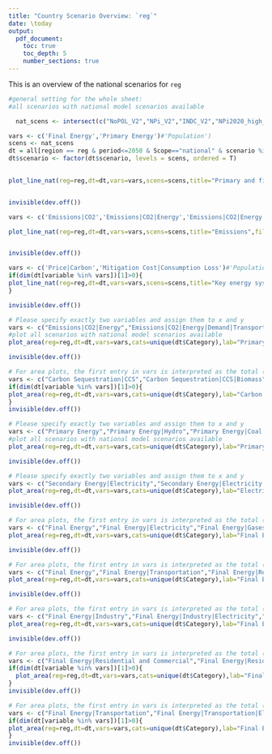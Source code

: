 ```yaml
---
title: "Country Scenario Overview: `reg`"
date: \today
output:
  pdf_document:
    toc: true
    toc_depth: 5
    number_sections: true
---
```

  
  This is an overview of the national scenarios for `reg`
  
\section{National results}

\subsection{PE and FE trajectories}

```r
#general setting for the whole sheet:
#all scenarios with national model scenarios available

  nat_scens <- intersect(c("NoPOL_V2","NPi_V2","INDC_V2","NPi2020_high_V2","NPi2020_low_V2","INDC2030_high_V2","INDC2030_low_V2","NPi2020_verylow_V2"),unique(all[Scope=="national"]$scenario))

vars <- c('Final Energy','Primary Energy')#'Population')
scens <- nat_scens
dt = all[region == reg & period<=2050 & Scope=="national" & scenario %in% scens]
dt$scenario <- factor(dt$scenario, levels = scens, ordered = T)
  

plot_line_nat(reg=reg,dt=dt,vars=vars,scens=scens,title="Primary and final energy",file_pre="nat_pe_fe_lines")   


invisible(dev.off())

```

\subsection{Emissions}

```r
vars <- c('Emissions|CO2','Emissions|CO2|Energy','Emissions|CO2|Energy and Industrial Processes')#'Population')

plot_line_nat(reg=reg,dt=dt,vars=vars,scens=scens,title="Emissions",file_pre="nat_co2_lines")   


invisible(dev.off())

```

\subsection{Carbon Prices}

```r
vars <- c('Price|Carbon','Mitigation Cost|Consumption Loss')#'Population')
if(dim(dt[variable %in% vars])[1]>0){
plot_line_nat(reg=reg,dt=dt,vars=vars,scens=scens,title="Key energy system characteristics",file_pre="nat_co2price_lines")   
}

invisible(dev.off())

```
\subsection{Energy emission decomposition}

```r

# Please specify exactly two variables and assign them to x and y
vars <- c("Emissions|CO2|Energy","Emissions|CO2|Energy|Demand|Transportation","Emissions|CO2|Energy|Demand|Residential and Commercial","Emissions|CO2|Energy|Demand|Industry","Emissions|CO2|Energy|Supply")
#plot all scenarios with national model scenarios available
plot_area(reg=reg,dt=dt,vars=vars,cats=unique(dt$Category),lab="Primary Energy (EJ/yr)",file_pre="nat_emi_area")   

invisible(dev.off())

```


\subsection{Carbon sequestration - CCS}

```r

# For area plots, the first entry in vars is interpreted as the total (line_plot on top)
vars <- c("Carbon Sequestration|CCS","Carbon Sequestration|CCS|Biomass","Carbon Sequestration|CCS|Fossil")
if(dim(dt[variable %in% vars])[1]>0){
plot_area(reg=reg,dt=dt,vars=vars,cats=unique(dt$Category),lab="Carbon sequestration (Mt CO2/yr)",file_pre="nat_CCS_area")   
}
invisible(dev.off())
```

\subsection{Energy Mix - Primary Energy}

```r

# Please specify exactly two variables and assign them to x and y
vars <- c("Primary Energy","Primary Energy|Hydro","Primary Energy|Coal|w/o CCS","Primary Energy|Coal|w/ CCS","Primary Energy|Gas|w/o CCS","Primary Energy|Gas|w/ CCS","Primary Energy|Oil|w/o CCS","Primary Energy|Oil|w/ CCS","Primary Energy|Biomass|w/o CCS","Primary Energy|Biomass|w/ CCS","Primary Energy|Nuclear","Primary Energy|Wind","Primary Energy|Solar","Primary Energy|Geothermal","Primary Energy|Other","Primary Energy|Secondary Energy Trade")
#plot all scenarios with national model scenarios available
plot_area(reg=reg,dt=dt,vars=vars,cats=unique(dt$Category),lab="Primary Energy (EJ/yr)",file_pre="nat_pe_area")   

invisible(dev.off())

```


\subsection{Energy Mix - Electricity}

```r

# Please specify exactly two variables and assign them to x and y
vars <- c("Secondary Energy|Electricity","Secondary Energy|Electricity|Hydro","Secondary Energy|Electricity|Coal|w/o CCS","Secondary Energy|Electricity|Coal|w/ CCS","Secondary Energy|Electricity|Gas|w/o CCS","Secondary Energy|Electricity|Gas|w/ CCS","Secondary Energy|Electricity|Oil","Secondary Energy|Electricity|Biomass|w/o CCS","Secondary Energy|Electricity|Biomass|w/ CCS","Secondary Energy|Electricity|Nuclear","Secondary Energy|Electricity|Wind","Secondary Energy|Electricity|Solar","Secondary Energy|Electricity|Geothermal","Secondary Energy|Electricity|Other")
plot_area(reg=reg,dt=dt,vars=vars,cats=unique(dt$Category),lab="Electricity Generation (EJ/yr)",file_pre="nat_ele_area")   

invisible(dev.off())

```

\subsection{Energy Mix - Final Energy by carrier}

```r

# For area plots, the first entry in vars is interpreted as the total (line_plot on top)
vars <- c("Final Energy","Final Energy|Electricity","Final Energy|Gases","Final Energy|Heat","Final Energy|Hydrogen","Final Energy|Liquids","Final Energy|Other","Final Energy|Solids")
plot_area(reg=reg,dt=dt,vars=vars,cats=unique(dt$Category),lab="Final Energy (EJ/yr)",file_pre="nat_fe_c_area")   

invisible(dev.off())

```

\subsection{Energy Mix - Final Energy by sector}

```r

# For area plots, the first entry in vars is interpreted as the total (line_plot on top)
vars <- c("Final Energy","Final Energy|Transportation","Final Energy|Residential and Commercial","Final Energy|Industry","Final Energy|Other Sector","Final Energy|Non-Energy Use")
plot_area(reg=reg,dt=dt,vars=vars,cats=unique(dt$Category),lab="Final Energy (EJ/yr)",file_pre="nat_fe_s_area")   

invisible(dev.off())

```

\subsection{Energy Mix - Final Energy in Industry}

```r

# For area plots, the first entry in vars is interpreted as the total (line_plot on top)
vars <- c("Final Energy|Industry","Final Energy|Industry|Electricity","Final Energy|Industry|Gases","Final Energy|Industry|Heat","Final Energy|Industry|Hydrogen","Final Energy|Industry|Liquids","Final Energy|Industry|Other","Final Energy|Industry|Solids")
plot_area(reg=reg,dt=dt,vars=vars,cats=unique(dt$Category),lab="Final Energy (EJ/yr)",file_pre="nat_fe_industry_area")   

invisible(dev.off())

```

\subsection{Energy Mix - Final Energy in Residential and Commercial}

```r

# For area plots, the first entry in vars is interpreted as the total (line_plot on top)
vars <- c("Final Energy|Residential and Commercial","Final Energy|Residential and Commercial|Electricity","Final Energy|Residential and Commercial|Gases","Final Energy|Residential and Commercial|Heat","Final Energy|Residential and Commercial|Hydrogen","Final Energy|Residential and Commercial|Liquids","Final Energy|Residential and Commercial|Other", "Final Energy|Residential and Commercial|Solids")
if(dim(dt[variable %in% vars])[1]>0){
  plot_area(reg=reg,dt=dt,vars=vars,cats=unique(dt$Category),lab="Final Energy (EJ/yr)",file_pre="nat_fe_buildings_area")   
}
invisible(dev.off())

```

\subsection{Energy Mix - Final Energy in Transportation}

```r
# For area plots, the first entry in vars is interpreted as the total (line_plot on top)
vars <- c("Final Energy|Transportation","Final Energy|Transportation|Electricity","Final Energy|Transportation|Gases","Final Energy|Transportation|Hydrogen","Final Energy|Transportation|Liquids","Final Energy|Transportation|Other")
if(dim(dt[variable %in% vars])[1]>0){
plot_area(reg=reg,dt=dt,vars=vars,cats=unique(dt$Category),lab="Final Energy (EJ/yr)",file_pre="nat_fe_transport_area")   
}
invisible(dev.off())

```

